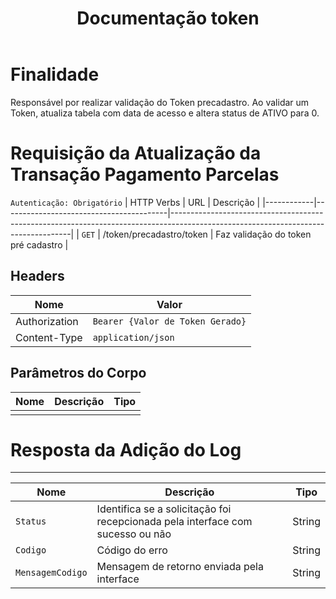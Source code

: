 ﻿---
title: Documentação token
---

# Finalidade
Responsável por realizar validação do Token precadastro. Ao validar um Token, atualiza tabela com data de acesso e altera status de ATIVO para 0.

# Requisição da Atualização da Transação Pagamento Parcelas
`Autenticação: Obrigatório`
| HTTP Verbs | URL                                     | Descrição                                                                                                                         |
|------------|-----------------------------------------|-----------------------------------------------------------------------------------------------------------------------------------|
| `GET`      | /token/precadastro/token | Faz validação do token pré cadastro |
## Headers
| Nome          | Valor                           |
|---------------|---------------------------------|
| Authorization | `Bearer {Valor de Token Gerado}` |
| Content-Type  | `application/json`              |


## Parâmetros do Corpo
| Nome      | Descrição | Tipo          |
|-----------|-----------|---------------|
|| |


# Resposta da Adição do Log
---
| Nome        | Descrição                                               | Tipo   |
|-------------|---------------------------------------------------------|--------|
| `Status`        | Identifica se a solicitação foi recepcionada pela interface com sucesso ou não | String|
| `Codigo`        | Código do erro | String|
| `MensagemCodigo`        | Mensagem de retorno enviada pela interface | String|




